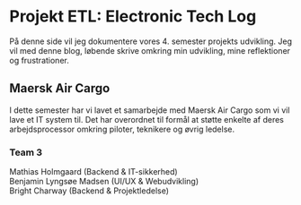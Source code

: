 # Projekt ETL: Electronic Tech Log

På denne side vil jeg dokumentere vores 4. semester projekts udvikling. 
Jeg vil med denne blog, løbende skrive omkring min udvikling, mine reflektioner og frustrationer.

## Maersk Air Cargo 
I dette semester har vi lavet et samarbejde med Maersk Air Cargo som vi vil lave et IT system til. 
Det har overordnet til formål at støtte enkelte af deres arbejdsprocessor omkring piloter, teknikere og øvrig ledelse.

### Team 3
Mathias Holmgaard 		(Backend & IT-sikkerhed)  
Benjamin Lyngsøe Madsen 	(UI/UX & Webudvikling)  
Bright Charway		(Backend & Projektledelse)

